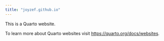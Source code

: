 ```yaml
---
title: "joyzef.github.io"
---
```


This is a Quarto website.

To learn more about Quarto websites visit <https://quarto.org/docs/websites>.
